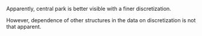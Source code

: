 Apparently, central park is better visible with a finer discretization.



However, dependence of other structures in the data on discretization is not that apparent.
